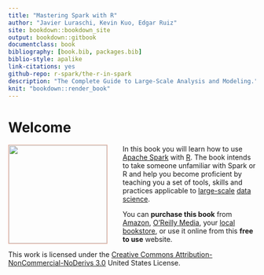```yaml
--- 
title: "Mastering Spark with R"
author: "Javier Luraschi, Kevin Kuo, Edgar Ruiz"
site: bookdown::bookdown_site
output: bookdown::gitbook
documentclass: book
bibliography: [book.bib, packages.bib]
biblio-style: apalike
link-citations: yes
github-repo: r-spark/the-r-in-spark
description: "The Complete Guide to Large-Scale Analysis and Modeling."
knit: "bookdown::render_book"
---
```


# Welcome {-} 

<div style="float: left; margin-right: 30px;"><a target="_blank"  href="https://amzn.to/2ko2z35"><img border="0" src="https://therinspark.s3-us-west-2.amazonaws.com/mastering-spark-with-r.png" width="200" style="border: solid 1px #edb19e;"></a><img src="//ir-na.amazon-adsystem.com/e/ir?t=therinspark-20&l=am2&o=1&a=149204637X" width="1" height="1" border="0" alt="" style="border:none !important; margin:0px !important;" /></div>

In this book you will learn how to use [Apache Spark](https://spark.apache.org/) with [R](http://www.r-project.org/). The book intends to take someone unfamiliar with Spark or R and help you become proficient by teaching you a set of tools, skills and practices applicable to [large-scale](https://en.wikipedia.org/wiki/Big_data) [data science](https://en.wikipedia.org/wiki/Data_science).

You can **purchase this book** from [Amazon](https://amzn.to/2koBYmJ), [O’Reilly Media](http://shop.oreilly.com/product/0636920223764.do), your [local bookstore](https://www.google.com/search?q=bookstores+near+me), or use it online from this **free to use** website. 

This work is licensed under the [Creative Commons Attribution-NonCommercial-NoDerivs 3.0](http://creativecommons.org/licenses/by-nc-nd/3.0/us/) United States License.

